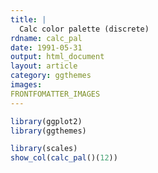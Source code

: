 ```yaml
---
title: |
  Calc color palette (discrete)
rdname: calc_pal
date: 1991-05-31
output: html_document
layout: article
category: ggthemes
images:
FRONTFOMATTER_IMAGES
---
```


```r
library(ggplot2)
library(ggthemes)
```

```r
library(scales)
show_col(calc_pal()(12))



```